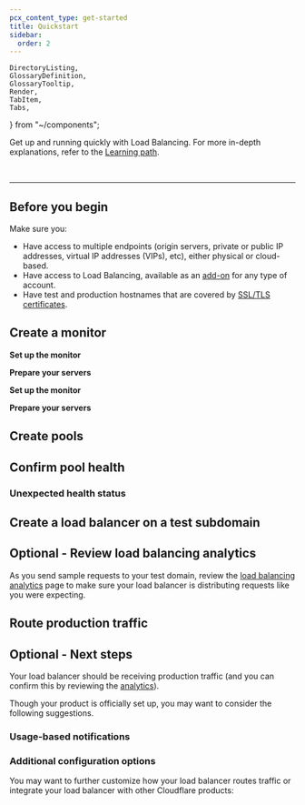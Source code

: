 ```yaml
---
pcx_content_type: get-started
title: Quickstart
sidebar:
  order: 2
---
```


	DirectoryListing,
	GlossaryDefinition,
	GlossaryTooltip,
	Render,
	TabItem,
	Tabs,
} from "~/components";

Get up and running quickly with Load Balancing. For more in-depth explanations, refer to the [Learning path](/learning-paths/load-balancing/).

<Render file="components-knowledge-callout" />
<br />

---

## Before you begin

Make sure you:

- Have access to multiple <GlossaryTooltip term="endpoint">endpoints</GlossaryTooltip> (origin servers, private or public IP addresses, virtual IP addresses (VIPs), etc), either physical or cloud-based.
- Have access to Load Balancing, available as an [add-on](/load-balancing/get-started/enable-load-balancing/) for any type of account.
- Have test and production hostnames that are covered by [SSL/TLS certificates](/load-balancing/load-balancers/dns-records/#ssltls-coverage).

## Create a monitor

<GlossaryDefinition term="monitor" />

<Tabs syncKey="dashPlusAPI"> <TabItem label="Dashboard">

<strong>Set up the monitor</strong>

<Render file="monitor-create" />

<strong>Prepare your servers</strong>

<Render file="monitor-prepare-server" /> </TabItem> <TabItem label="API">

<strong>Set up the monitor</strong>

<Render file="monitor-create-api" />

<strong>Prepare your servers</strong>

<Render file="monitor-prepare-server" />

</TabItem> </Tabs>

<Render file="monitor-example" />

## Create pools

<GlossaryDefinition term="pool" />

<Tabs syncKey="dashPlusAPI"> <TabItem label="Dashboard">

<Render file="pool-create" />

</TabItem>

<TabItem label="API">

<Render file="pool-create-api" />

</TabItem> </Tabs>

## Confirm pool health

<Render file="confirm-pool-health" />

### Unexpected health status

<Render file="unexpected-health-statuses" />

## Create a load balancer on a test subdomain

<Render file="test-domain-setup" />

<Tabs syncKey="dashPlusAPI"> <TabItem label="Dashboard">

<Render file="load-balancer-create" />

</TabItem> <TabItem label="API">

<Render file="load-balancer-create-api" />

</TabItem> </Tabs>

## Optional - Review load balancing analytics

As you send sample requests to your test domain, review the [load balancing analytics](/load-balancing/reference/load-balancing-analytics/) page to make sure your load balancer is distributing requests like you were expecting.

## Route production traffic

<Render file="route-production-traffic" />

## Optional - Next steps

Your load balancer should be receiving production traffic (and you can confirm this by reviewing the [analytics](/load-balancing/reference/load-balancing-analytics/)).

Though your product is officially set up, you may want to consider the following suggestions.

### Usage-based notifications

<Render file="ubb-recommendation" product="fundamentals" />

### Additional configuration options

You may want to further customize how your load balancer routes traffic or integrate your load balancer with other Cloudflare products:

<DirectoryListing folder="load-balancing/additional-options" />
